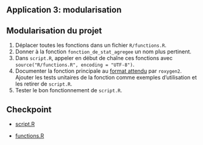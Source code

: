 ## Application 3: modularisation

:::{.callout-tip collapse="true" icon=false}
## Modularisation du projet


:::{.incremental}
1. Déplacer toutes les fonctions dans un fichier `R/functions.R`.
2. Donner à la fonction `fonction_de_stat_agregee` un nom plus pertinent.
3. Dans `script.R`, appeler en début de chaîne ces fonctions avec `source("R/functions.R", encoding = "UTF-8")`.
4. Documenter la fonction principale au [format attendu](https://cran.r-project.org/web/packages/roxygen2/vignettes/roxygen2.html) par `roxygen2`. Ajouter les tests unitaires de la fonction comme exemples d'utilisation et les retirer de `script.R`.
5. Tester le bon fonctionnement de `script.R`.
:::

:::

## Checkpoint

- [script.R](https://raw.githubusercontent.com/InseeFrLab/formation-bonnes-pratiques-R/main/R/checkpoints/application3/script.R)

- [functions.R](https://raw.githubusercontent.com/InseeFrLab/formation-bonnes-pratiques-R/main/R/checkpoints/application3/functions.R)
